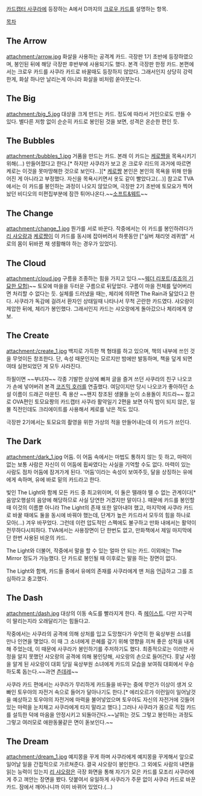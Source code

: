 [[카드캡터 사쿠라]]에 등장하는 A에서 D까지의 [[크로우 카드]]를 설명하는 항목.

[[목차]]

== The Arrow ==
attachment:/arrow.jpg
화살을 사용하는 공격계 카드. 극장판 1기 초반에 등장하였으며, 봉인된 뒤에 해당 극장판 후반부에 사용되기도 했다. 본격 극장판 한정 카드. 본편에서는 크로우 카드를 사쿠라 카드로 바꿀때도 등장하지 않았다. 그래서인지 상당히 강력한게, 화살 하나만 날리는게 아니라 화살을 비처럼 쏟아붓는다.

== The Big ==
attachment:/big_5.jpg
대상을 크게 만드는 카드. 정도에 따라서 거인으로도 만들 수 있다. 별다른 저항 없이 순순히 카드로 봉인된 것을 보면, 성격은 온순한 편인 듯.

== The Bubbles ==
attachment:/bubbles_1.jpg
거품을 만드는 카드. 본래 이 카드는 [[케로쨩]]을 목욕시키기 위해(…) 만들어졌다고 한다.[* 하지만 사쿠라가 보고 온 크로우 리드의 과거에 따르면 케로는 이것을 못마땅해한 것으로 보인다...][* [[케로쨩]] 본인은 본인의 목욕을 위해 만들어진 게 아니라고 부정했다. 자신을 목욕시키면서 옷도 같이 빨았다고(…)] 참고로 TVA에서는 이 카드를 봉인하는 과정이 나오지 않았으며, 극장판 2기 초반에 토모요가 찍어놨던 비디오의 미편집부분에 잠깐 튀어나온다.~~[[소프트&웨트]]~~

== The Change ==
attachment:/change_1.jpg
뭔가를 서로 바꾼다. 작중에서는 이 카드를 봉인하려다가 [[리 샤오랑]]과 [[케로쨩]]이 이 카드를 동시에 잡아버려서 하룻동안 ["실버 채리엇 레퀴엠" 서로의 몸이 뒤바뀐 채 생활해야 하는 경우가 있었다].

== The Cloud ==
attachment:/cloud.jpg
구름을 조종하는 힘을 가지고 있다.~~[[웨더 리포트(죠죠의 기묘한 모험)]]~~ 토모에 마을을 두터운 구름으로 뒤덮었다. 구름이 마을 전체를 덮어버리면 처리할 수 없다는 듯. 실체를 드러냈을 때는, 체리에 의하면 The Rain과 닮았다고 한다. 사쿠라가 독감에 걸려서 환자인 상태일때 나타나서 무척 곤란한 카드였다. 샤오랑이 제압한 뒤에, 체리가 봉인했다. 그래서인지 카드는 샤오랑에게 돌아갔으나 체리에게 양보.

== The Create ==
attachment:/create_1.jpg
백지로 가득한 책 형태를 하고 있으며, 책의 내부에 쓰인 것을 무엇이든 창조한다. 단, 속성 때문인지는 모르지만 밤에만 발동하며, 책을 덮게 되면 여태 실현되었던 게 모두 사라진다. 

하필이면 ~~부녀자~~ 각종 기발한 상상에 빠져 글을 즐겨 쓰던 사쿠라의 친구 나오코가 손에 넣어버려 본격 [[코즈믹 호러]]를 연출했다. 여담이지만 당시 나오코가 좋아하던 소설 이름이 드래곤 마운틴. 즉 용산 ~~왠지 창조된 생물들 눈이 소용돌이 치드라~~ 참고로 OVA편인 토모요짱의 카드캡터 사쿠라 활약일기 2편을 보면 아직 밤이 되지 않은, 일몰 직전인데도 크리에이트를 사용해서 케로를 낚은 적도 있다.

극장판 2기에서는 토모요의 촬영을 위한 가상의 적을 만들어내는데 이 카드가 쓰인다.

== The Dark ==
attachment:/dark_1.jpg
어둠. 이 어둠 속에서는 마법도 통하지 않는 듯 하고, 마력이 없는 보통 사람은 자신이 이 어둠에 휩싸였다는 사실을 기억할 수도 없다. 마력이 있는 사람도 점차 어둠에 잠겨가게 된다. '어둠'이라는 속성이 보여주듯, 달을 상징하는 유에에게 속하며, 유에 바로 밑의 카드라고 한다.

빛인 The Light와 함께 모든 카드 중 최고위이며, 이 둘은 뗄래야 뗄 수 없는 관계이다[* 음양오행설의 음양에 해당하므로 사실 당연한 거겠지만 말이다.]. 때문에 카드를 봉인할 때 이것의 이름뿐 아니라 The Light의 존재 또한 알아내야 했고, 마지막에 사쿠라 카드로 바꿀 때에도 둘을 동시에 바꿔야 했는데, 단계가 높은 카드라서 모두의 힘을 하나로 모아(…) 겨우 바꾸었다. 그런데 이런 압도적인 스펙에도 불구하고 만화 내에서는 활약이 전무하다시피하다. TVA에서는 사용장면이 단 한번도 없고, 만화책에서 제일 마지막에 단 한번 사용된 비운의 카드.

The Light와 더불어, 작중에서 말을 할 수 있는 얼마 안 되는 카드. 이외에는 The Mirror 정도가 가능했다. 단 카드로 봉인될 때 이후로는 말을 하는 장면이 없다. 

The Light와 함께, 카드들 중에서 유에의 존재를 사쿠라에게 맨 처음 언급하고 그를 조심하라고 충고했다.

== The Dash ==
attachment:/dash.jpg
대상의 이동 속도를 빨라지게 한다. 즉 [[헤이스트]]. 다만 지구력이 딸리는지라 오래달리기는 힘들다고. 

작중에서는 사쿠라의 공격에 의해 상처를 입고 도망쳤다가 우연히 한 육상부원 소녀를 만나 인연을 맺었다. 이 때 그 소녀에게 은혜를 갚기 위해 영향을 끼쳐 좋은 성적을 내게 해 주었는데, 이 때문에 사쿠라가 봉인하기를 주저하기도 했다. 최종적으로는 이러한 사정을 알지 못했던 샤오랑의 공격에 의해 봉인당해, 샤오랑의 손으로 들어간다. 훗날 사정을 알게 된 샤오랑이 대회 당일 육상부원 소녀에게 카드의 모습을 보여줘 대회에서 우승하도록 돕는다.~~과연 [[츤데레]]~~

사쿠라 카드 편에서는 사쿠라가 무리하게 카드들을 바꾸는 중에 무언가 이상이 생겨 오빠인 토우야의 자전거 속으로 들어가 달아나기도 한다.[* 에리오르가 이런일이 일어날것을 예상하고 토우야의 자전거에 마력을 불어넣었으며 토우야도 자신의 자전거에 깃들어있는 마력을 눈치채고 사쿠라에게 타지 말라고 했다.] 그러나 사쿠라가 몸으로 직접 카드를 설득한 덕에 마음을 안정시키고 되돌아간다.~~날뛰는 것도 그렇고 봉인하는 과정도 그렇고 여러모로 애완동물같은 면이 돋보인다.~~

== The Dream ==
attachment:/dream_1.jpg
예지몽을 꾸게 하며 사쿠라에게 예지몽을 꾸게해서 앞으로 일어날 일을 간접적으로 가르쳐준다. 결국 샤오랑이 봉인한다. 그 외에도 사람의 내면을 읽는 능력이 있는지 [[리 샤오랑]]은 극장 화면을 통해 자기가 모은 카드를 모조리 사쿠라에게 주고 껴안는 장면을 봤다.
덧붙여서 유일하게 사쿠라가 주문 없이 사쿠라 카드로 바꾼 카드. 잠에서 깨어나니까 이미 바뀌어 있었다.(...)
